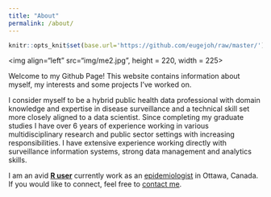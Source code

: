 ```yaml
---
title: "About"
permalink: /about/
---
```


```r
knitr::opts_knit$set(base.url='https://github.com/eugejoh/raw/master/')
```

\<img align="left" src="img/me2.jpg", height = 220, width = 225>

Welcome to my Github Page! This website contains information about myself, my interests and some projects I've worked on.

I consider myself to be a hybrid public health data professional with domain knowledge and expertise in disease surveillance and a technical skill set more closely aligned to a data scientist. Since completing my graduate studies I have over 6 years of experience working in various multidisciplinary research and public sector settings with increasing responsibilities. I have extensive experience working directly with surveillance information systems, strong data management and analytics skills.

I am an avid [**R user**](https://www.r-project.org/) currently work as an [epidemiologist](https://www.bmj.com/about-bmj/resources-readers/publications/epidemiology-uninitiated/1-what-epidemiology){target="_blank"} in Ottawa, Canada. If you would like to connect, feel free to [contact me](contact.html).


